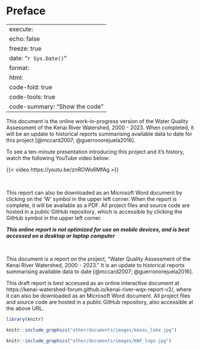 # Preface {.unnumbered}

---
execute:
  echo: false
  freeze: true
date: "`r Sys.Date()`"
format:
  html:
    code-fold: true
    code-tools: true
    code-summary: "Show the code"
---

::: {.content-visible when-format="html"}
This document is the online work-in-progress version of the Water Quality Assessment of the Kenai River Watershed, 2000 - 2023. When completed, it will be an update to historical reports summarising available data to date for this project [@mccard2007; @guerronorejuela2016].

To see a ten-minute presentation introducing this project and it's history, watch the following YouTube video below:

{{< video https://youtu.be/znROWo6MfAg >}}

<br>

This report can also be downloaded as an Microsoft Word document by clicking on the 'W' symbol in the upper left corner. When the report is complete, it will be available as a PDF. All project files and source code are hosted in a public GitHub repository, which is accessible by clicking the GitHub symbol in the upper left corner.

***This online report is not optimized for use on mobile devices, and is best accessed on a desktop or laptop computer***

<br>
:::

::: {.content-visible when-format="docx"}
This document is a report on the project, "Water Quality Assessment of the Kenai River Watershed, 2000 - 2023." It is an update to historical reports summarising available data to date [@mccard2007; @guerronorejuela2016].

This draft report is best accessed as an online interactive document at https://kenai-watershed-forum.github.io/kenai-river-wqx-report-v2/, where it can also be downloaded as an Microsoft Word document. All project files and source code are hosted in a public GitHub repository, also accessible at the above URL.
:::

```r
library(knitr)

knitr::include_graphics("other/documents/images/kenai_lake.jpg")
```

::: {.content-visible when-format="docx"}
```r
knitr::include_graphics("other/documents/images/KWF_logo.jpg")
```
:::

\newpage
